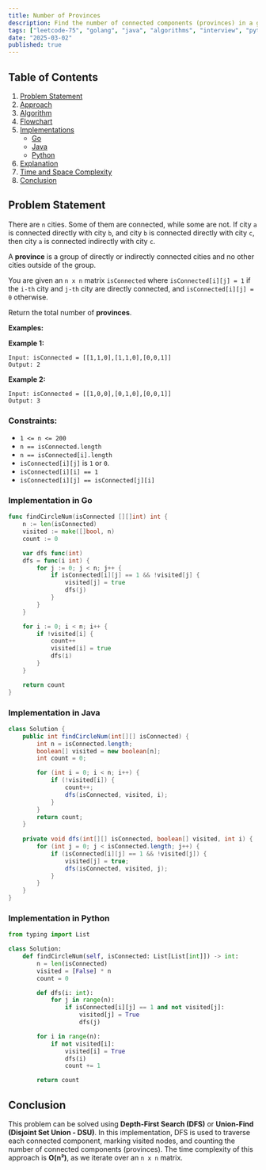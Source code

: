 ```yaml
---
title: Number of Provinces
description: Find the number of connected components (provinces) in a graph representation of cities. Includes Go and Java implementations.
tags: ["leetcode-75", "golang", "java", "algorithms", "interview", "python", "leetcode"]
date: "2025-03-02"
published: true
---
```


## Table of Contents

1. [Problem Statement](#problem-statement)
2. [Approach](#approach)
3. [Algorithm](#algorithm)
4. [Flowchart](#flowchart)
5. [Implementations](#implementations)
   - [Go](#implementation-in-go)
   - [Java](#implementation-in-java)
   - [Python](#implementation-in-python)
6. [Explanation](#explanation)
7. [Time and Space Complexity](#time-and-space-complexity)
8. [Conclusion](#conclusion)

## Problem Statement


There are `n` cities. Some of them are connected, while some are not. If city `a` is connected directly with city `b`, and city `b` is connected directly with city `c`, then city `a` is connected indirectly with city `c`.

A **province** is a group of directly or indirectly connected cities and no other cities outside of the group.

You are given an `n x n` matrix `isConnected` where `isConnected[i][j] = 1` if the `i-th` city and `j-th` city are directly connected, and `isConnected[i][j] = 0` otherwise.

Return the total number of **provinces**.

**Examples:**

**Example 1:**
```
Input: isConnected = [[1,1,0],[1,1,0],[0,0,1]]
Output: 2
```

**Example 2:**
```
Input: isConnected = [[1,0,0],[0,1,0],[0,0,1]]
Output: 3
```

### Constraints:

- `1 <= n <= 200`
- `n == isConnected.length`
- `n == isConnected[i].length`
- `isConnected[i][j]` is `1` or `0`.
- `isConnected[i][i] == 1`
- `isConnected[i][j] == isConnected[j][i]`

### Implementation in Go

```go
func findCircleNum(isConnected [][]int) int {
    n := len(isConnected)
    visited := make([]bool, n)
    count := 0

    var dfs func(int)
    dfs = func(i int) {
        for j := 0; j < n; j++ {
            if isConnected[i][j] == 1 && !visited[j] {
                visited[j] = true
                dfs(j)
            }
        }
    }

    for i := 0; i < n; i++ {
        if !visited[i] {
            count++
            visited[i] = true
            dfs(i)
        }
    }

    return count
}
```

### Implementation in Java

```java
class Solution {
    public int findCircleNum(int[][] isConnected) {
        int n = isConnected.length;
        boolean[] visited = new boolean[n];
        int count = 0;

        for (int i = 0; i < n; i++) {
            if (!visited[i]) {
                count++;
                dfs(isConnected, visited, i);
            }
        }
        return count;
    }
    
    private void dfs(int[][] isConnected, boolean[] visited, int i) {
        for (int j = 0; j < isConnected.length; j++) {
            if (isConnected[i][j] == 1 && !visited[j]) {
                visited[j] = true;
                dfs(isConnected, visited, j);
            }
        }
    }
}
```

### Implementation in Python

```python
from typing import List

class Solution:
    def findCircleNum(self, isConnected: List[List[int]]) -> int:
        n = len(isConnected)
        visited = [False] * n
        count = 0

        def dfs(i: int):
            for j in range(n):
                if isConnected[i][j] == 1 and not visited[j]:
                    visited[j] = True
                    dfs(j)

        for i in range(n):
            if not visited[i]:
                visited[i] = True
                dfs(i)
                count += 1

        return count
```


## Conclusion

This problem can be solved using **Depth-First Search (DFS)** or **Union-Find (Disjoint Set Union - DSU)**. In this implementation, DFS is used to traverse each connected component, marking visited nodes, and counting the number of connected components (provinces). The time complexity of this approach is **O(n²)**, as we iterate over an `n x n` matrix.

